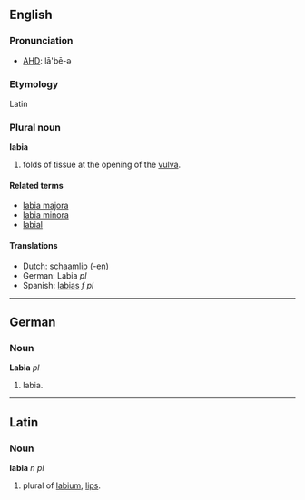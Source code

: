==English==
===Pronunciation===
*[[w:AHD|AHD]]: lā'bē-ə

===Etymology===
Latin

===Plural noun===
'''labia'''

# folds of tissue at the opening of the [[vulva]].

====Related terms====
*[[labia majora]]
*[[labia minora]]
*[[labial]]

====Translations====
*Dutch: schaamlip (-en)
*German: Labia ''pl''
*Spanish: [[labias]] ''f pl''

----

==German==
===Noun===
'''Labia''' ''pl''

# labia.

----

==Latin==
===Noun===
'''labia''' ''n pl''

# plural of [[labium]], [[lips]].